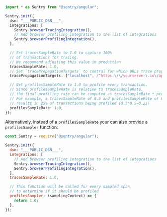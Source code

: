 ```typescript {8} {filename:main.ts}
import * as Sentry from "@sentry/angular";

Sentry.init({
  dsn: "___PUBLIC_DSN___",
  integrations: [
    Sentry.browserTracingIntegration(),
    // Add browser profiling integration to the list of integrations
    Sentry.browserProfilingIntegration(),
  ],

  // Set tracesSampleRate to 1.0 to capture 100%
  // of transactions for tracing.
  // We recommend adjusting this value in production
  tracesSampleRate: 1.0,
  // Set `tracePropagationTargets` to control for which URLs trace propagation should be enabled
  tracePropagationTargets: ["localhost", /^https:\/\/yourserver\.io\/api/],

  // Set profilesSampleRate to 1.0 to profile every transaction.
  // Since profilesSampleRate is relative to tracesSampleRate,
  // the final profiling rate can be computed as tracesSampleRate * profilesSampleRate
  // For example, a tracesSampleRate of 0.5 and profilesSampleRate of 0.5 would
  // results in 25% of transactions being profiled (0.5*0.5=0.25)
  profilesSampleRate: 1.0,
});
```

Alternatively, instead of a `profilesSampleRate` your can also provide a `profilesSampler` function:

```javascript
const Sentry = require("@sentry/angular");

Sentry.init({
  dsn: "___PUBLIC_DSN___",
  integrations: [
    // Add browser profiling integration to the list of integrations
    Sentry.browserTracingIntegration(),
    Sentry.browserProfilingIntegration(),
  ],
  tracesSampleRate: 1.0,

  // This function will be called for every sampled span
  // to determine if it should be profiled
  profilesSampler: (samplingContext) => {
    return 1.0;
  },
});
```
